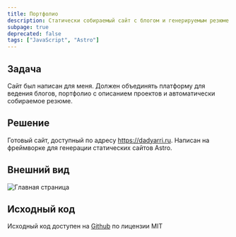 ```yaml
---
title: Портфолио
description: Статически собираемый сайт с блогом и генерируемым резюме
subpage: true
deprecated: false
tags: ["JavaScript", "Astro"]
---
```



## Задача

Сайт был написан для меня. Должен объединять платформу для ведения блогов, портфолио с описанием проектов и автоматически собираемое резюме.

## Решение

Готовый сайт, доступный по адресу https://dadyarri.ru. Написан на фреймворке для генерации статических сайтов Astro.

## Внешний вид

<Image src={home} alt="Главная страница"/>

## Исходный код

Исходный код доступен на [Github](https://github.com/dadyarri/portfolio) по лицензии MIT
